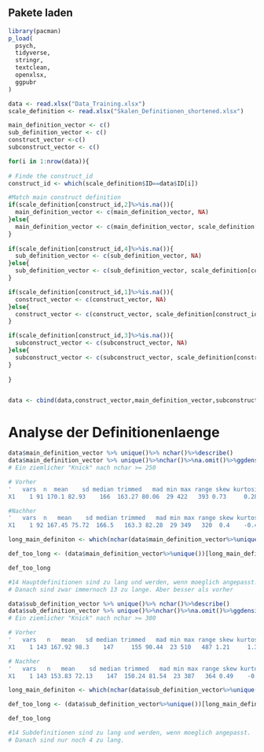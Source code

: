 ## Pakete laden

```r
library(pacman)
p_load(
  psych,
  tidyverse,
  stringr,
  textclean,
  openxlsx,
  ggpubr
)
```

```r
data <- read.xlsx("Data_Training.xlsx")
scale_definition <- read.xlsx("Skalen_Definitionen_shortened.xlsx")
```



```r

main_definition_vector <- c()
sub_definition_vector <- c()
construct_vector <-c()
subconstruct_vector <- c()

for(i in 1:nrow(data)){
  
# Finde the construct_id
construct_id <- which(scale_definition$ID==data$ID[i])

#Match main construct definition
if(scale_definition[construct_id,2]%>%is.na()){
  main_definition_vector <- c(main_definition_vector, NA)
}else{
  main_definition_vector <- c(main_definition_vector, scale_definition[construct_id,2])
}
    
if(scale_definition[construct_id,4]%>%is.na()){
  sub_definition_vector <- c(sub_definition_vector, NA)
}else{
  sub_definition_vector <- c(sub_definition_vector, scale_definition[construct_id,4])
}

if(scale_definition[construct_id,1]%>%is.na()){
  construct_vector <- c(construct_vector, NA)
}else{
  construct_vector <- c(construct_vector, scale_definition[construct_id,1])
}

if(scale_definition[construct_id,3]%>%is.na()){
  subconstruct_vector <- c(subconstruct_vector, NA)
}else{
  subconstruct_vector <- c(subconstruct_vector, scale_definition[construct_id,3])
}
  
}


data <- cbind(data,construct_vector,main_definition_vector,subconstruct_vector,sub_definition_vector)


```

# Analyse der Definitionenlaenge

```r

data$main_definition_vector %>% unique()%>% nchar()%>%describe()
data$main_definition_vector %>% unique()%>%nchar()%>%na.omit()%>%ggdensity()#%>%ggsave(filename="main_nchar_old.png")
# Ein ziemlicher "Knick" nach nchar >= 250

# Vorher
'   vars  n  mean    sd median trimmed   mad min max range skew kurtosis   se
X1    1 91 170.1 82.93    166  163.27 80.06  29 422   393 0.73     0.28 8.69'

#Nachher
'   vars  n   mean    sd median trimmed   mad min max range skew kurtosis   se
X1    1 92 167.45 75.72  166.5   163.3 82.28  29 349   320  0.4    -0.45 7.89'

long_main_definiton <- which(nchar(data$main_definition_vector%>%unique())>=250)

def_too_long <- (data$main_definition_vector%>%unique())[long_main_definiton]

def_too_long

#14 Hauptdefinitionen sind zu lang und werden, wenn moeglich angepasst.
# Danach sind zwar immernoch 13 zu lange. Aber besser als vorher


```
```r

data$sub_definition_vector %>% unique()%>% nchar()%>%describe()
data$sub_definition_vector %>% unique()%>%nchar()%>%na.omit()%>%ggdensity()#%>%ggsave(filename="sub_nchar_old.png")
# Ein ziemlicher "Knick" nach nchar >= 300

# Vorher
'   vars   n   mean   sd median trimmed   mad min max range skew kurtosis   se
X1    1 143 167.92 98.3    147     155 90.44  23 510   487 1.21     1.39 8.22'

# Nachher
'   vars   n   mean    sd median trimmed   mad min max range skew kurtosis   se
X1    1 143 153.83 72.13    147  150.24 81.54  23 387   364 0.49    -0.16 6.03'

long_main_definiton <- which(nchar(data$sub_definition_vector%>%unique())>=300)

def_too_long <- (data$sub_definition_vector%>%unique())[long_main_definiton]

def_too_long

#14 Subdefinitionen sind zu lang und werden, wenn moeglich angepasst.
# Danach sind nur noch 4 zu lang.


```

